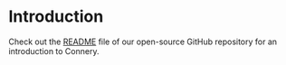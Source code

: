 # Introduction

Check out the [README](https://github.com/connery-io/connery#readme) file of our open-source GitHub repository for an introduction to Connery.
